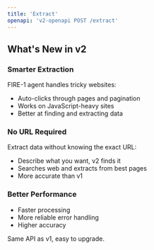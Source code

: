 ```yaml
---
title: 'Extract'
openapi: 'v2-openapi POST /extract'
---
```


## What's New in v2

### Smarter Extraction
FIRE-1 agent handles tricky websites:
- Auto-clicks through pages and pagination
- Works on JavaScript-heavy sites
- Better at finding and extracting data

### No URL Required
Extract data without knowing the exact URL:
- Describe what you want, v2 finds it
- Searches web and extracts from best pages
- More accurate than v1

### Better Performance
- Faster processing
- More reliable error handling
- Higher accuracy

Same API as v1, easy to upgrade.

